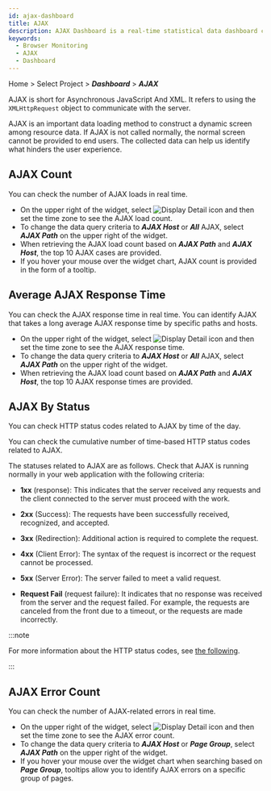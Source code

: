 ```yaml
---
id: ajax-dashboard
title: AJAX
description: AJAX Dashboard is a real-time statistical data dashboard composed of widgets related to AJAX data.
keywords:
  - Browser Monitoring
  - AJAX
  - Dashboard
---
```


Home > Select Project > **_Dashboard_** > **_AJAX_**

AJAX is short for Asynchronous JavaScript And XML. It refers to using the `XMLHttpRequest` object to communicate with the server. 

AJAX is an important data loading method to construct a dynamic screen among resource data. If AJAX is not called normally, the normal screen cannot be provided to end users. The collected data can help us identify what hinders the user experience.


<Dashboardnote />

## AJAX Count

<ImgLang img='rum-ajax-count.png' desc='AJAX count' />

You can check the number of AJAX loads in real time.

- On the upper right of the widget, select ![Display Detail icon](/img/ico-detail-mode.svg) and then set the time zone to see the AJAX load count. 
- To change the data query criteria to **_AJAX Host_** or **_All_** AJAX, select **_AJAX Path_** on the upper right of the widget.
- When retrieving the AJAX load count based on **_AJAX Path_** and **_AJAX Host_**, the top 10 AJAX cases are provided.
- If you hover your mouse over the widget chart, AJAX count is provided in the form of a tooltip.

## Average AJAX Response Time

<ImgLang img='rum-ajax-response-time.png' desc='Average AJAX Response Time' />

You can check the AJAX response time in real time. You can identify AJAX that takes a long average AJAX response time by specific paths and hosts.

- On the upper right of the widget, select ![Display Detail icon](/img/ico-detail-mode.svg) and then set the time zone to see the AJAX response time. 
- To change the data query criteria to **_AJAX Host_** or **_All_** AJAX, select **_AJAX Path_** on the upper right of the widget.
- When retrieving the AJAX load count based on **_AJAX Path_** and **_AJAX Host_**, the top 10 AJAX response times are provided.

## AJAX By Status

<ImgLang img='rum-ajax-status.png' desc='AJAX By Status' />

You can check HTTP status codes related to AJAX by time of the day.

<ImgLang img='rum-ajax-status-count.png' desc='AJAX By Status' />

You can check the cumulative number of time-based HTTP status codes related to AJAX.

The statuses related to AJAX are as follows. Check that AJAX is running normally in your web application with the following criteria:

- **1xx** (response): This indicates that the server received any requests and the client connected to the server must proceed with the work.

- **2xx** (Success): The requests have been successfully received, recognized, and accepted.

- **3xx** (Redirection): Additional action is required to complete the request.

- **4xx** (Client Error): The syntax of the request is incorrect or the request cannot be processed.

- **5xx** (Server Error): The server failed to meet a valid request.

- **Request Fail** (request failure): It indicates that no response was received from the server and the request failed. For example, the requests are canceled from the front due to a timeout, or the requests are made incorrectly.

:::note

For more information about the HTTP status codes, see [the following](../url/url-http-status).

:::

## AJAX Error Count

<ImgLang img='rum-ajax-error-count.png' desc='AJAX Error Count' />

You can check the number of AJAX-related errors in real time.

- On the upper right of the widget, select ![Display Detail icon](/img/ico-detail-mode.svg) and then set the time zone to see the AJAX error count. 
- To change the data query criteria to **_AJAX Host_** or **_Page Group_**, select **_AJAX Path_** on the upper right of the widget.
- If you hover your mouse over the widget chart when searching based on **_Page Group_**, tooltips allow you to identify AJAX errors on a specific group of pages.
